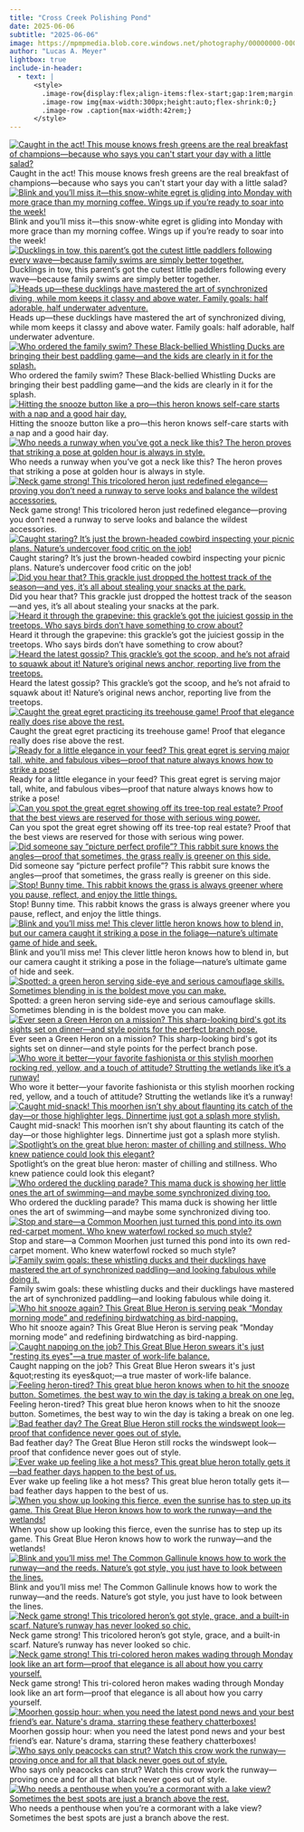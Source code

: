```yaml
---
title: "Cross Creek Polishing Pond"
date: 2025-06-06
subtitle: "2025-06-06"
image: https://mpmpmedia.blob.core.windows.net/photography/00000000-0000-0000-f947-d827942227b2/thumbnail/2025_06_06_Cross%20Creek%20Polishing%20Pond/20250606_0048.jpg
author: "Lucas A. Meyer"
lightbox: true
include-in-header:
  - text: |
      <style>
        .image-row{display:flex;align-items:flex-start;gap:1rem;margin:1rem 0;}
        .image-row img{max-width:300px;height:auto;flex-shrink:0;}
        .image-row .caption{max-width:42rem;}
      </style>
---
```



::: {.image-row}
[![Caught in the act! This mouse knows fresh greens are the real breakfast of champions—because who says you can't start your day with a little salad?](https://mpmpmedia.blob.core.windows.net/photography/00000000-0000-0000-f947-d827942227b2/thumbnail/2025_06_06_Cross%20Creek%20Polishing%20Pond/20250606_0038.jpg){.lightbox title="Caught in the act! This mouse knows fresh greens are the real breakfast of champions—because who says you can't start your day with a little salad?" alt="Caught in the act! This mouse knows fresh greens are the real breakfast of champions—because who says you can't start your day with a little salad?"}](https://mpmpmedia.blob.core.windows.net/photography/00000000-0000-0000-f947-d827942227b2/web/2025_06_06_Cross%20Creek%20Polishing%20Pond/20250606_0038.jpg)
<div class="caption">Caught in the act! This mouse knows fresh greens are the real breakfast of champions—because who says you can&#x27;t start your day with a little salad?</div>
:::


::: {.image-row}
[![Blink and you’ll miss it—this snow-white egret is gliding into Monday with more grace than my morning coffee. Wings up if you’re ready to soar into the week!](https://mpmpmedia.blob.core.windows.net/photography/00000000-0000-0000-f947-d827942227b2/thumbnail/2025_06_06_Cross%20Creek%20Polishing%20Pond/20250606_0044.jpg){.lightbox title="Blink and you’ll miss it—this snow-white egret is gliding into Monday with more grace than my morning coffee. Wings up if you’re ready to soar into the week!" alt="Blink and you’ll miss it—this snow-white egret is gliding into Monday with more grace than my morning coffee. Wings up if you’re ready to soar into the week!"}](https://mpmpmedia.blob.core.windows.net/photography/00000000-0000-0000-f947-d827942227b2/web/2025_06_06_Cross%20Creek%20Polishing%20Pond/20250606_0044.jpg)
<div class="caption">Blink and you’ll miss it—this snow-white egret is gliding into Monday with more grace than my morning coffee. Wings up if you’re ready to soar into the week!</div>
:::


::: {.image-row}
[![Ducklings in tow, this parent’s got the cutest little paddlers following every wave—because family swims are simply better together.](https://mpmpmedia.blob.core.windows.net/photography/00000000-0000-0000-f947-d827942227b2/thumbnail/2025_06_06_Cross%20Creek%20Polishing%20Pond/20250606_0050.jpg){.lightbox title="Ducklings in tow, this parent’s got the cutest little paddlers following every wave—because family swims are simply better together." alt="Ducklings in tow, this parent’s got the cutest little paddlers following every wave—because family swims are simply better together."}](https://mpmpmedia.blob.core.windows.net/photography/00000000-0000-0000-f947-d827942227b2/web/2025_06_06_Cross%20Creek%20Polishing%20Pond/20250606_0050.jpg)
<div class="caption">Ducklings in tow, this parent’s got the cutest little paddlers following every wave—because family swims are simply better together.</div>
:::


::: {.image-row}
[![Heads up—these ducklings have mastered the art of synchronized diving, while mom keeps it classy and above water. Family goals: half adorable, half underwater adventure.](https://mpmpmedia.blob.core.windows.net/photography/00000000-0000-0000-f947-d827942227b2/thumbnail/2025_06_06_Cross%20Creek%20Polishing%20Pond/20250606_0052.jpg){.lightbox title="Heads up—these ducklings have mastered the art of synchronized diving, while mom keeps it classy and above water. Family goals: half adorable, half underwater adventure." alt="Heads up—these ducklings have mastered the art of synchronized diving, while mom keeps it classy and above water. Family goals: half adorable, half underwater adventure."}](https://mpmpmedia.blob.core.windows.net/photography/00000000-0000-0000-f947-d827942227b2/web/2025_06_06_Cross%20Creek%20Polishing%20Pond/20250606_0052.jpg)
<div class="caption">Heads up—these ducklings have mastered the art of synchronized diving, while mom keeps it classy and above water. Family goals: half adorable, half underwater adventure.</div>
:::


::: {.image-row}
[![Who ordered the family swim? These Black-bellied Whistling Ducks are bringing their best paddling game—and the kids are clearly in it for the splash.](https://mpmpmedia.blob.core.windows.net/photography/00000000-0000-0000-f947-d827942227b2/thumbnail/2025_06_06_Cross%20Creek%20Polishing%20Pond/20250606_0054.jpg){.lightbox title="Who ordered the family swim? These Black-bellied Whistling Ducks are bringing their best paddling game—and the kids are clearly in it for the splash." alt="Who ordered the family swim? These Black-bellied Whistling Ducks are bringing their best paddling game—and the kids are clearly in it for the splash."}](https://mpmpmedia.blob.core.windows.net/photography/00000000-0000-0000-f947-d827942227b2/web/2025_06_06_Cross%20Creek%20Polishing%20Pond/20250606_0054.jpg)
<div class="caption">Who ordered the family swim? These Black-bellied Whistling Ducks are bringing their best paddling game—and the kids are clearly in it for the splash.</div>
:::


::: {.image-row}
[![Hitting the snooze button like a pro—this heron knows self-care starts with a nap and a good hair day.](https://mpmpmedia.blob.core.windows.net/photography/00000000-0000-0000-f947-d827942227b2/thumbnail/2025_06_06_Cross%20Creek%20Polishing%20Pond/20250606_0058.jpg){.lightbox title="Hitting the snooze button like a pro—this heron knows self-care starts with a nap and a good hair day." alt="Hitting the snooze button like a pro—this heron knows self-care starts with a nap and a good hair day."}](https://mpmpmedia.blob.core.windows.net/photography/00000000-0000-0000-f947-d827942227b2/web/2025_06_06_Cross%20Creek%20Polishing%20Pond/20250606_0058.jpg)
<div class="caption">Hitting the snooze button like a pro—this heron knows self-care starts with a nap and a good hair day.</div>
:::


::: {.image-row}
[![Who needs a runway when you’ve got a neck like this? The heron proves that striking a pose at golden hour is always in style.](https://mpmpmedia.blob.core.windows.net/photography/00000000-0000-0000-f947-d827942227b2/thumbnail/2025_06_06_Cross%20Creek%20Polishing%20Pond/20250606_0080.jpg){.lightbox title="Who needs a runway when you’ve got a neck like this? The heron proves that striking a pose at golden hour is always in style." alt="Who needs a runway when you’ve got a neck like this? The heron proves that striking a pose at golden hour is always in style."}](https://mpmpmedia.blob.core.windows.net/photography/00000000-0000-0000-f947-d827942227b2/web/2025_06_06_Cross%20Creek%20Polishing%20Pond/20250606_0080.jpg)
<div class="caption">Who needs a runway when you’ve got a neck like this? The heron proves that striking a pose at golden hour is always in style.</div>
:::


::: {.image-row}
[![Neck game strong! This tricolored heron just redefined elegance—proving you don’t need a runway to serve looks and balance the wildest accessories.](https://mpmpmedia.blob.core.windows.net/photography/00000000-0000-0000-f947-d827942227b2/thumbnail/2025_06_06_Cross%20Creek%20Polishing%20Pond/20250606_0084.jpg){.lightbox title="Neck game strong! This tricolored heron just redefined elegance—proving you don’t need a runway to serve looks and balance the wildest accessories." alt="Neck game strong! This tricolored heron just redefined elegance—proving you don’t need a runway to serve looks and balance the wildest accessories."}](https://mpmpmedia.blob.core.windows.net/photography/00000000-0000-0000-f947-d827942227b2/web/2025_06_06_Cross%20Creek%20Polishing%20Pond/20250606_0084.jpg)
<div class="caption">Neck game strong! This tricolored heron just redefined elegance—proving you don’t need a runway to serve looks and balance the wildest accessories.</div>
:::


::: {.image-row}
[![Caught staring? It’s just the brown-headed cowbird inspecting your picnic plans. Nature’s undercover food critic on the job!](https://mpmpmedia.blob.core.windows.net/photography/00000000-0000-0000-f947-d827942227b2/thumbnail/2025_06_06_Cross%20Creek%20Polishing%20Pond/20250606_0021.jpg){.lightbox title="Caught staring? It’s just the brown-headed cowbird inspecting your picnic plans. Nature’s undercover food critic on the job!" alt="Caught staring? It’s just the brown-headed cowbird inspecting your picnic plans. Nature’s undercover food critic on the job!"}](https://mpmpmedia.blob.core.windows.net/photography/00000000-0000-0000-f947-d827942227b2/web/2025_06_06_Cross%20Creek%20Polishing%20Pond/20250606_0021.jpg)
<div class="caption">Caught staring? It’s just the brown-headed cowbird inspecting your picnic plans. Nature’s undercover food critic on the job!</div>
:::


::: {.image-row}
[![Did you hear that? This grackle just dropped the hottest track of the season—and yes, it’s all about stealing your snacks at the park.](https://mpmpmedia.blob.core.windows.net/photography/00000000-0000-0000-f947-d827942227b2/thumbnail/2025_06_06_Cross%20Creek%20Polishing%20Pond/20250606_0026.jpg){.lightbox title="Did you hear that? This grackle just dropped the hottest track of the season—and yes, it’s all about stealing your snacks at the park." alt="Did you hear that? This grackle just dropped the hottest track of the season—and yes, it’s all about stealing your snacks at the park."}](https://mpmpmedia.blob.core.windows.net/photography/00000000-0000-0000-f947-d827942227b2/web/2025_06_06_Cross%20Creek%20Polishing%20Pond/20250606_0026.jpg)
<div class="caption">Did you hear that? This grackle just dropped the hottest track of the season—and yes, it’s all about stealing your snacks at the park.</div>
:::


::: {.image-row}
[![Heard it through the grapevine: this grackle’s got the juiciest gossip in the treetops. Who says birds don’t have something to crow about?](https://mpmpmedia.blob.core.windows.net/photography/00000000-0000-0000-f947-d827942227b2/thumbnail/2025_06_06_Cross%20Creek%20Polishing%20Pond/20250606_0028.jpg){.lightbox title="Heard it through the grapevine: this grackle’s got the juiciest gossip in the treetops. Who says birds don’t have something to crow about?" alt="Heard it through the grapevine: this grackle’s got the juiciest gossip in the treetops. Who says birds don’t have something to crow about?"}](https://mpmpmedia.blob.core.windows.net/photography/00000000-0000-0000-f947-d827942227b2/web/2025_06_06_Cross%20Creek%20Polishing%20Pond/20250606_0028.jpg)
<div class="caption">Heard it through the grapevine: this grackle’s got the juiciest gossip in the treetops. Who says birds don’t have something to crow about?</div>
:::


::: {.image-row}
[![Heard the latest gossip? This grackle’s got the scoop, and he’s not afraid to squawk about it! Nature’s original news anchor, reporting live from the treetops.](https://mpmpmedia.blob.core.windows.net/photography/00000000-0000-0000-f947-d827942227b2/thumbnail/2025_06_06_Cross%20Creek%20Polishing%20Pond/20250606_0031.jpg){.lightbox title="Heard the latest gossip? This grackle’s got the scoop, and he’s not afraid to squawk about it! Nature’s original news anchor, reporting live from the treetops." alt="Heard the latest gossip? This grackle’s got the scoop, and he’s not afraid to squawk about it! Nature’s original news anchor, reporting live from the treetops."}](https://mpmpmedia.blob.core.windows.net/photography/00000000-0000-0000-f947-d827942227b2/web/2025_06_06_Cross%20Creek%20Polishing%20Pond/20250606_0031.jpg)
<div class="caption">Heard the latest gossip? This grackle’s got the scoop, and he’s not afraid to squawk about it! Nature’s original news anchor, reporting live from the treetops.</div>
:::


::: {.image-row}
[![Caught the great egret practicing its treehouse game! Proof that elegance really does rise above the rest.](https://mpmpmedia.blob.core.windows.net/photography/00000000-0000-0000-f947-d827942227b2/thumbnail/2025_06_06_Cross%20Creek%20Polishing%20Pond/20250606_0032.jpg){.lightbox title="Caught the great egret practicing its treehouse game! Proof that elegance really does rise above the rest." alt="Caught the great egret practicing its treehouse game! Proof that elegance really does rise above the rest."}](https://mpmpmedia.blob.core.windows.net/photography/00000000-0000-0000-f947-d827942227b2/web/2025_06_06_Cross%20Creek%20Polishing%20Pond/20250606_0032.jpg)
<div class="caption">Caught the great egret practicing its treehouse game! Proof that elegance really does rise above the rest.</div>
:::


::: {.image-row}
[![Ready for a little elegance in your feed? This great egret is serving major tall, white, and fabulous vibes—proof that nature always knows how to strike a pose!](https://mpmpmedia.blob.core.windows.net/photography/00000000-0000-0000-f947-d827942227b2/thumbnail/2025_06_06_Cross%20Creek%20Polishing%20Pond/20250606_0033.jpg){.lightbox title="Ready for a little elegance in your feed? This great egret is serving major tall, white, and fabulous vibes—proof that nature always knows how to strike a pose!" alt="Ready for a little elegance in your feed? This great egret is serving major tall, white, and fabulous vibes—proof that nature always knows how to strike a pose!"}](https://mpmpmedia.blob.core.windows.net/photography/00000000-0000-0000-f947-d827942227b2/web/2025_06_06_Cross%20Creek%20Polishing%20Pond/20250606_0033.jpg)
<div class="caption">Ready for a little elegance in your feed? This great egret is serving major tall, white, and fabulous vibes—proof that nature always knows how to strike a pose!</div>
:::


::: {.image-row}
[![Can you spot the great egret showing off its tree-top real estate? Proof that the best views are reserved for those with serious wing power.](https://mpmpmedia.blob.core.windows.net/photography/00000000-0000-0000-f947-d827942227b2/thumbnail/2025_06_06_Cross%20Creek%20Polishing%20Pond/20250606_0034.jpg){.lightbox title="Can you spot the great egret showing off its tree-top real estate? Proof that the best views are reserved for those with serious wing power." alt="Can you spot the great egret showing off its tree-top real estate? Proof that the best views are reserved for those with serious wing power."}](https://mpmpmedia.blob.core.windows.net/photography/00000000-0000-0000-f947-d827942227b2/web/2025_06_06_Cross%20Creek%20Polishing%20Pond/20250606_0034.jpg)
<div class="caption">Can you spot the great egret showing off its tree-top real estate? Proof that the best views are reserved for those with serious wing power.</div>
:::


::: {.image-row}
[![Did someone say “picture perfect profile”? This rabbit sure knows the angles—proof that sometimes, the grass really is greener on this side.](https://mpmpmedia.blob.core.windows.net/photography/00000000-0000-0000-f947-d827942227b2/thumbnail/2025_06_06_Cross%20Creek%20Polishing%20Pond/20250606_0035.jpg){.lightbox title="Did someone say “picture perfect profile”? This rabbit sure knows the angles—proof that sometimes, the grass really is greener on this side." alt="Did someone say “picture perfect profile”? This rabbit sure knows the angles—proof that sometimes, the grass really is greener on this side."}](https://mpmpmedia.blob.core.windows.net/photography/00000000-0000-0000-f947-d827942227b2/web/2025_06_06_Cross%20Creek%20Polishing%20Pond/20250606_0035.jpg)
<div class="caption">Did someone say “picture perfect profile”? This rabbit sure knows the angles—proof that sometimes, the grass really is greener on this side.</div>
:::


::: {.image-row}
[![Stop! Bunny time. This rabbit knows the grass is always greener where you pause, reflect, and enjoy the little things.](https://mpmpmedia.blob.core.windows.net/photography/00000000-0000-0000-f947-d827942227b2/thumbnail/2025_06_06_Cross%20Creek%20Polishing%20Pond/20250606_0036.jpg){.lightbox title="Stop! Bunny time. This rabbit knows the grass is always greener where you pause, reflect, and enjoy the little things." alt="Stop! Bunny time. This rabbit knows the grass is always greener where you pause, reflect, and enjoy the little things."}](https://mpmpmedia.blob.core.windows.net/photography/00000000-0000-0000-f947-d827942227b2/web/2025_06_06_Cross%20Creek%20Polishing%20Pond/20250606_0036.jpg)
<div class="caption">Stop! Bunny time. This rabbit knows the grass is always greener where you pause, reflect, and enjoy the little things.</div>
:::


::: {.image-row}
[![Blink and you’ll miss me! This clever little heron knows how to blend in, but our camera caught it striking a pose in the foliage—nature’s ultimate game of hide and seek.](https://mpmpmedia.blob.core.windows.net/photography/00000000-0000-0000-f947-d827942227b2/thumbnail/2025_06_06_Cross%20Creek%20Polishing%20Pond/20250606_0041.jpg){.lightbox title="Blink and you’ll miss me! This clever little heron knows how to blend in, but our camera caught it striking a pose in the foliage—nature’s ultimate game of hide and seek." alt="Blink and you’ll miss me! This clever little heron knows how to blend in, but our camera caught it striking a pose in the foliage—nature’s ultimate game of hide and seek."}](https://mpmpmedia.blob.core.windows.net/photography/00000000-0000-0000-f947-d827942227b2/web/2025_06_06_Cross%20Creek%20Polishing%20Pond/20250606_0041.jpg)
<div class="caption">Blink and you’ll miss me! This clever little heron knows how to blend in, but our camera caught it striking a pose in the foliage—nature’s ultimate game of hide and seek.</div>
:::


::: {.image-row}
[![Spotted: a green heron serving side-eye and serious camouflage skills. Sometimes blending in is the boldest move you can make.](https://mpmpmedia.blob.core.windows.net/photography/00000000-0000-0000-f947-d827942227b2/thumbnail/2025_06_06_Cross%20Creek%20Polishing%20Pond/20250606_0042.jpg){.lightbox title="Spotted: a green heron serving side-eye and serious camouflage skills. Sometimes blending in is the boldest move you can make." alt="Spotted: a green heron serving side-eye and serious camouflage skills. Sometimes blending in is the boldest move you can make."}](https://mpmpmedia.blob.core.windows.net/photography/00000000-0000-0000-f947-d827942227b2/web/2025_06_06_Cross%20Creek%20Polishing%20Pond/20250606_0042.jpg)
<div class="caption">Spotted: a green heron serving side-eye and serious camouflage skills. Sometimes blending in is the boldest move you can make.</div>
:::


::: {.image-row}
[![Ever seen a Green Heron on a mission? This sharp-looking bird's got its sights set on dinner—and style points for the perfect branch pose.](https://mpmpmedia.blob.core.windows.net/photography/00000000-0000-0000-f947-d827942227b2/thumbnail/2025_06_06_Cross%20Creek%20Polishing%20Pond/20250606_0045.jpg){.lightbox title="Ever seen a Green Heron on a mission? This sharp-looking bird's got its sights set on dinner—and style points for the perfect branch pose." alt="Ever seen a Green Heron on a mission? This sharp-looking bird's got its sights set on dinner—and style points for the perfect branch pose."}](https://mpmpmedia.blob.core.windows.net/photography/00000000-0000-0000-f947-d827942227b2/web/2025_06_06_Cross%20Creek%20Polishing%20Pond/20250606_0045.jpg)
<div class="caption">Ever seen a Green Heron on a mission? This sharp-looking bird&#x27;s got its sights set on dinner—and style points for the perfect branch pose.</div>
:::


::: {.image-row}
[![Who wore it better—your favorite fashionista or this stylish moorhen rocking red, yellow, and a touch of attitude? Strutting the wetlands like it’s a runway!](https://mpmpmedia.blob.core.windows.net/photography/00000000-0000-0000-f947-d827942227b2/thumbnail/2025_06_06_Cross%20Creek%20Polishing%20Pond/20250606_0047.jpg){.lightbox title="Who wore it better—your favorite fashionista or this stylish moorhen rocking red, yellow, and a touch of attitude? Strutting the wetlands like it’s a runway!" alt="Who wore it better—your favorite fashionista or this stylish moorhen rocking red, yellow, and a touch of attitude? Strutting the wetlands like it’s a runway!"}](https://mpmpmedia.blob.core.windows.net/photography/00000000-0000-0000-f947-d827942227b2/web/2025_06_06_Cross%20Creek%20Polishing%20Pond/20250606_0047.jpg)
<div class="caption">Who wore it better—your favorite fashionista or this stylish moorhen rocking red, yellow, and a touch of attitude? Strutting the wetlands like it’s a runway!</div>
:::


::: {.image-row}
[![Caught mid-snack! This moorhen isn’t shy about flaunting its catch of the day—or those highlighter legs. Dinnertime just got a splash more stylish.](https://mpmpmedia.blob.core.windows.net/photography/00000000-0000-0000-f947-d827942227b2/thumbnail/2025_06_06_Cross%20Creek%20Polishing%20Pond/20250606_0048.jpg){.lightbox title="Caught mid-snack! This moorhen isn’t shy about flaunting its catch of the day—or those highlighter legs. Dinnertime just got a splash more stylish." alt="Caught mid-snack! This moorhen isn’t shy about flaunting its catch of the day—or those highlighter legs. Dinnertime just got a splash more stylish."}](https://mpmpmedia.blob.core.windows.net/photography/00000000-0000-0000-f947-d827942227b2/web/2025_06_06_Cross%20Creek%20Polishing%20Pond/20250606_0048.jpg)
<div class="caption">Caught mid-snack! This moorhen isn’t shy about flaunting its catch of the day—or those highlighter legs. Dinnertime just got a splash more stylish.</div>
:::


::: {.image-row}
[![Spotlight’s on the great blue heron: master of chilling and stillness. Who knew patience could look this elegant?](https://mpmpmedia.blob.core.windows.net/photography/00000000-0000-0000-f947-d827942227b2/thumbnail/2025_06_06_Cross%20Creek%20Polishing%20Pond/20250606_0049.jpg){.lightbox title="Spotlight’s on the great blue heron: master of chilling and stillness. Who knew patience could look this elegant?" alt="Spotlight’s on the great blue heron: master of chilling and stillness. Who knew patience could look this elegant?"}](https://mpmpmedia.blob.core.windows.net/photography/00000000-0000-0000-f947-d827942227b2/web/2025_06_06_Cross%20Creek%20Polishing%20Pond/20250606_0049.jpg)
<div class="caption">Spotlight’s on the great blue heron: master of chilling and stillness. Who knew patience could look this elegant?</div>
:::


::: {.image-row}
[![Who ordered the duckling parade? This mama duck is showing her little ones the art of swimming—and maybe some synchronized diving too.](https://mpmpmedia.blob.core.windows.net/photography/00000000-0000-0000-f947-d827942227b2/thumbnail/2025_06_06_Cross%20Creek%20Polishing%20Pond/20250606_0051.jpg){.lightbox title="Who ordered the duckling parade? This mama duck is showing her little ones the art of swimming—and maybe some synchronized diving too." alt="Who ordered the duckling parade? This mama duck is showing her little ones the art of swimming—and maybe some synchronized diving too."}](https://mpmpmedia.blob.core.windows.net/photography/00000000-0000-0000-f947-d827942227b2/web/2025_06_06_Cross%20Creek%20Polishing%20Pond/20250606_0051.jpg)
<div class="caption">Who ordered the duckling parade? This mama duck is showing her little ones the art of swimming—and maybe some synchronized diving too.</div>
:::


::: {.image-row}
[![Stop and stare—a Common Moorhen just turned this pond into its own red-carpet moment. Who knew waterfowl rocked so much style?](https://mpmpmedia.blob.core.windows.net/photography/00000000-0000-0000-f947-d827942227b2/thumbnail/2025_06_06_Cross%20Creek%20Polishing%20Pond/20250606_0053.jpg){.lightbox title="Stop and stare—a Common Moorhen just turned this pond into its own red-carpet moment. Who knew waterfowl rocked so much style?" alt="Stop and stare—a Common Moorhen just turned this pond into its own red-carpet moment. Who knew waterfowl rocked so much style?"}](https://mpmpmedia.blob.core.windows.net/photography/00000000-0000-0000-f947-d827942227b2/web/2025_06_06_Cross%20Creek%20Polishing%20Pond/20250606_0053.jpg)
<div class="caption">Stop and stare—a Common Moorhen just turned this pond into its own red-carpet moment. Who knew waterfowl rocked so much style?</div>
:::


::: {.image-row}
[![Family swim goals: these whistling ducks and their ducklings have mastered the art of synchronized paddling—and looking fabulous while doing it.](https://mpmpmedia.blob.core.windows.net/photography/00000000-0000-0000-f947-d827942227b2/thumbnail/2025_06_06_Cross%20Creek%20Polishing%20Pond/20250606_0055.jpg){.lightbox title="Family swim goals: these whistling ducks and their ducklings have mastered the art of synchronized paddling—and looking fabulous while doing it." alt="Family swim goals: these whistling ducks and their ducklings have mastered the art of synchronized paddling—and looking fabulous while doing it."}](https://mpmpmedia.blob.core.windows.net/photography/00000000-0000-0000-f947-d827942227b2/web/2025_06_06_Cross%20Creek%20Polishing%20Pond/20250606_0055.jpg)
<div class="caption">Family swim goals: these whistling ducks and their ducklings have mastered the art of synchronized paddling—and looking fabulous while doing it.</div>
:::


::: {.image-row}
[![Who hit snooze again? This Great Blue Heron is serving peak “Monday morning mode” and redefining birdwatching as bird-napping.](https://mpmpmedia.blob.core.windows.net/photography/00000000-0000-0000-f947-d827942227b2/thumbnail/2025_06_06_Cross%20Creek%20Polishing%20Pond/20250606_0059.jpg){.lightbox title="Who hit snooze again? This Great Blue Heron is serving peak “Monday morning mode” and redefining birdwatching as bird-napping." alt="Who hit snooze again? This Great Blue Heron is serving peak “Monday morning mode” and redefining birdwatching as bird-napping."}](https://mpmpmedia.blob.core.windows.net/photography/00000000-0000-0000-f947-d827942227b2/web/2025_06_06_Cross%20Creek%20Polishing%20Pond/20250606_0059.jpg)
<div class="caption">Who hit snooze again? This Great Blue Heron is serving peak “Monday morning mode” and redefining birdwatching as bird-napping.</div>
:::


::: {.image-row}
[![Caught napping on the job? This Great Blue Heron swears it's just &quot;resting its eyes&quot;—a true master of work-life balance.](https://mpmpmedia.blob.core.windows.net/photography/00000000-0000-0000-f947-d827942227b2/thumbnail/2025_06_06_Cross%20Creek%20Polishing%20Pond/20250606_0060.jpg){.lightbox title="Caught napping on the job? This Great Blue Heron swears it's just &quot;resting its eyes&quot;—a true master of work-life balance." alt="Caught napping on the job? This Great Blue Heron swears it's just &quot;resting its eyes&quot;—a true master of work-life balance."}](https://mpmpmedia.blob.core.windows.net/photography/00000000-0000-0000-f947-d827942227b2/web/2025_06_06_Cross%20Creek%20Polishing%20Pond/20250606_0060.jpg)
<div class="caption">Caught napping on the job? This Great Blue Heron swears it&#x27;s just &amp;quot;resting its eyes&amp;quot;—a true master of work-life balance.</div>
:::


::: {.image-row}
[![Feeling heron-tired? This great blue heron knows when to hit the snooze button. Sometimes, the best way to win the day is taking a break on one leg.](https://mpmpmedia.blob.core.windows.net/photography/00000000-0000-0000-f947-d827942227b2/thumbnail/2025_06_06_Cross%20Creek%20Polishing%20Pond/20250606_0062.jpg){.lightbox title="Feeling heron-tired? This great blue heron knows when to hit the snooze button. Sometimes, the best way to win the day is taking a break on one leg." alt="Feeling heron-tired? This great blue heron knows when to hit the snooze button. Sometimes, the best way to win the day is taking a break on one leg."}](https://mpmpmedia.blob.core.windows.net/photography/00000000-0000-0000-f947-d827942227b2/web/2025_06_06_Cross%20Creek%20Polishing%20Pond/20250606_0062.jpg)
<div class="caption">Feeling heron-tired? This great blue heron knows when to hit the snooze button. Sometimes, the best way to win the day is taking a break on one leg.</div>
:::


::: {.image-row}
[![Bad feather day? The Great Blue Heron still rocks the windswept look—proof that confidence never goes out of style.](https://mpmpmedia.blob.core.windows.net/photography/00000000-0000-0000-f947-d827942227b2/thumbnail/2025_06_06_Cross%20Creek%20Polishing%20Pond/20250606_0064.jpg){.lightbox title="Bad feather day? The Great Blue Heron still rocks the windswept look—proof that confidence never goes out of style." alt="Bad feather day? The Great Blue Heron still rocks the windswept look—proof that confidence never goes out of style."}](https://mpmpmedia.blob.core.windows.net/photography/00000000-0000-0000-f947-d827942227b2/web/2025_06_06_Cross%20Creek%20Polishing%20Pond/20250606_0064.jpg)
<div class="caption">Bad feather day? The Great Blue Heron still rocks the windswept look—proof that confidence never goes out of style.</div>
:::


::: {.image-row}
[![Ever wake up feeling like a hot mess? This great blue heron totally gets it—bad feather days happen to the best of us.](https://mpmpmedia.blob.core.windows.net/photography/00000000-0000-0000-f947-d827942227b2/thumbnail/2025_06_06_Cross%20Creek%20Polishing%20Pond/20250606_0067.jpg){.lightbox title="Ever wake up feeling like a hot mess? This great blue heron totally gets it—bad feather days happen to the best of us." alt="Ever wake up feeling like a hot mess? This great blue heron totally gets it—bad feather days happen to the best of us."}](https://mpmpmedia.blob.core.windows.net/photography/00000000-0000-0000-f947-d827942227b2/web/2025_06_06_Cross%20Creek%20Polishing%20Pond/20250606_0067.jpg)
<div class="caption">Ever wake up feeling like a hot mess? This great blue heron totally gets it—bad feather days happen to the best of us.</div>
:::


::: {.image-row}
[![When you show up looking this fierce, even the sunrise has to step up its game. This Great Blue Heron knows how to work the runway—and the wetlands!](https://mpmpmedia.blob.core.windows.net/photography/00000000-0000-0000-f947-d827942227b2/thumbnail/2025_06_06_Cross%20Creek%20Polishing%20Pond/20250606_0075.jpg){.lightbox title="When you show up looking this fierce, even the sunrise has to step up its game. This Great Blue Heron knows how to work the runway—and the wetlands!" alt="When you show up looking this fierce, even the sunrise has to step up its game. This Great Blue Heron knows how to work the runway—and the wetlands!"}](https://mpmpmedia.blob.core.windows.net/photography/00000000-0000-0000-f947-d827942227b2/web/2025_06_06_Cross%20Creek%20Polishing%20Pond/20250606_0075.jpg)
<div class="caption">When you show up looking this fierce, even the sunrise has to step up its game. This Great Blue Heron knows how to work the runway—and the wetlands!</div>
:::


::: {.image-row}
[![Blink and you’ll miss me! The Common Gallinule knows how to work the runway—and the reeds. Nature’s got style, you just have to look between the lines.](https://mpmpmedia.blob.core.windows.net/photography/00000000-0000-0000-f947-d827942227b2/thumbnail/2025_06_06_Cross%20Creek%20Polishing%20Pond/20250606_0076.jpg){.lightbox title="Blink and you’ll miss me! The Common Gallinule knows how to work the runway—and the reeds. Nature’s got style, you just have to look between the lines." alt="Blink and you’ll miss me! The Common Gallinule knows how to work the runway—and the reeds. Nature’s got style, you just have to look between the lines."}](https://mpmpmedia.blob.core.windows.net/photography/00000000-0000-0000-f947-d827942227b2/web/2025_06_06_Cross%20Creek%20Polishing%20Pond/20250606_0076.jpg)
<div class="caption">Blink and you’ll miss me! The Common Gallinule knows how to work the runway—and the reeds. Nature’s got style, you just have to look between the lines.</div>
:::


::: {.image-row}
[![Neck game strong! This tricolored heron’s got style, grace, and a built-in scarf. Nature’s runway has never looked so chic.](https://mpmpmedia.blob.core.windows.net/photography/00000000-0000-0000-f947-d827942227b2/thumbnail/2025_06_06_Cross%20Creek%20Polishing%20Pond/20250606_0085.jpg){.lightbox title="Neck game strong! This tricolored heron’s got style, grace, and a built-in scarf. Nature’s runway has never looked so chic." alt="Neck game strong! This tricolored heron’s got style, grace, and a built-in scarf. Nature’s runway has never looked so chic."}](https://mpmpmedia.blob.core.windows.net/photography/00000000-0000-0000-f947-d827942227b2/web/2025_06_06_Cross%20Creek%20Polishing%20Pond/20250606_0085.jpg)
<div class="caption">Neck game strong! This tricolored heron’s got style, grace, and a built-in scarf. Nature’s runway has never looked so chic.</div>
:::


::: {.image-row}
[![Neck game strong! This tri-colored heron makes wading through Monday look like an art form—proof that elegance is all about how you carry yourself.](https://mpmpmedia.blob.core.windows.net/photography/00000000-0000-0000-f947-d827942227b2/thumbnail/2025_06_06_Cross%20Creek%20Polishing%20Pond/20250606_0086.jpg){.lightbox title="Neck game strong! This tri-colored heron makes wading through Monday look like an art form—proof that elegance is all about how you carry yourself." alt="Neck game strong! This tri-colored heron makes wading through Monday look like an art form—proof that elegance is all about how you carry yourself."}](https://mpmpmedia.blob.core.windows.net/photography/00000000-0000-0000-f947-d827942227b2/web/2025_06_06_Cross%20Creek%20Polishing%20Pond/20250606_0086.jpg)
<div class="caption">Neck game strong! This tri-colored heron makes wading through Monday look like an art form—proof that elegance is all about how you carry yourself.</div>
:::


::: {.image-row}
[![Moorhen gossip hour: when you need the latest pond news and your best friend’s ear. Nature's drama, starring these feathery chatterboxes!](https://mpmpmedia.blob.core.windows.net/photography/00000000-0000-0000-f947-d827942227b2/thumbnail/2025_06_06_Cross%20Creek%20Polishing%20Pond/20250606_0090.jpg){.lightbox title="Moorhen gossip hour: when you need the latest pond news and your best friend’s ear. Nature's drama, starring these feathery chatterboxes!" alt="Moorhen gossip hour: when you need the latest pond news and your best friend’s ear. Nature's drama, starring these feathery chatterboxes!"}](https://mpmpmedia.blob.core.windows.net/photography/00000000-0000-0000-f947-d827942227b2/web/2025_06_06_Cross%20Creek%20Polishing%20Pond/20250606_0090.jpg)
<div class="caption">Moorhen gossip hour: when you need the latest pond news and your best friend’s ear. Nature&#x27;s drama, starring these feathery chatterboxes!</div>
:::


::: {.image-row}
[![Who says only peacocks can strut? Watch this crow work the runway—proving once and for all that black never goes out of style.](https://mpmpmedia.blob.core.windows.net/photography/00000000-0000-0000-f947-d827942227b2/thumbnail/2025_06_06_Cross%20Creek%20Polishing%20Pond/20250606_0091.jpg){.lightbox title="Who says only peacocks can strut? Watch this crow work the runway—proving once and for all that black never goes out of style." alt="Who says only peacocks can strut? Watch this crow work the runway—proving once and for all that black never goes out of style."}](https://mpmpmedia.blob.core.windows.net/photography/00000000-0000-0000-f947-d827942227b2/web/2025_06_06_Cross%20Creek%20Polishing%20Pond/20250606_0091.jpg)
<div class="caption">Who says only peacocks can strut? Watch this crow work the runway—proving once and for all that black never goes out of style.</div>
:::


::: {.image-row}
[![Who needs a penthouse when you’re a cormorant with a lake view? Sometimes the best spots are just a branch above the rest.](https://mpmpmedia.blob.core.windows.net/photography/00000000-0000-0000-f947-d827942227b2/thumbnail/2025_06_06_Cross%20Creek%20Polishing%20Pond/20250606_0093.jpg){.lightbox title="Who needs a penthouse when you’re a cormorant with a lake view? Sometimes the best spots are just a branch above the rest." alt="Who needs a penthouse when you’re a cormorant with a lake view? Sometimes the best spots are just a branch above the rest."}](https://mpmpmedia.blob.core.windows.net/photography/00000000-0000-0000-f947-d827942227b2/web/2025_06_06_Cross%20Creek%20Polishing%20Pond/20250606_0093.jpg)
<div class="caption">Who needs a penthouse when you’re a cormorant with a lake view? Sometimes the best spots are just a branch above the rest.</div>
:::

